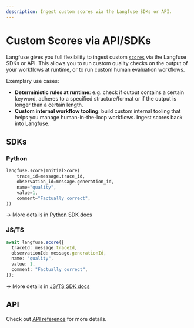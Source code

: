 ```yaml
---
description: Ingest custom scores via the Langfuse SDKs or API.
---
```


# Custom Scores via API/SDKs

Langfuse gives you full flexibility to ingest custom [`scores`](/docs/scores) via the Langfuse SDKs or API. This allows you to run custom quality checks on the output of your workflows at runtime, or to run custom human evaluation workflows.

Exemplary use cases:

- **Deterministic rules at runtime**: e.g. check if output contains a certain keyword, adheres to a specified structure/format or if the output is longer than a certain length.
- **Custom internal workflow tooling**: build custom internal tooling that helps you manage human-in-the-loop workflows. Ingest scores back into Langfuse.

## SDKs

### Python

```python
langfuse.score(InitialScore(
    trace_id=message.trace_id,
    observation_id=message.generation_id,
    name="quality",
    value=1,
    comment="Factually correct",
))
```

→ More details in [Python SDK docs](/docs/sdk/python)

### JS/TS

```typescript
await langfuse.score({
  traceId: message.traceId,
  observationId: message.generationId,
  name: "quality",
  value: 1,
  comment: "Factually correct",
});
```

→ More details in [JS/TS SDK docs](/docs/sdk/typescript#score)

## API

Check out [API reference](/docs/api) for more details.
